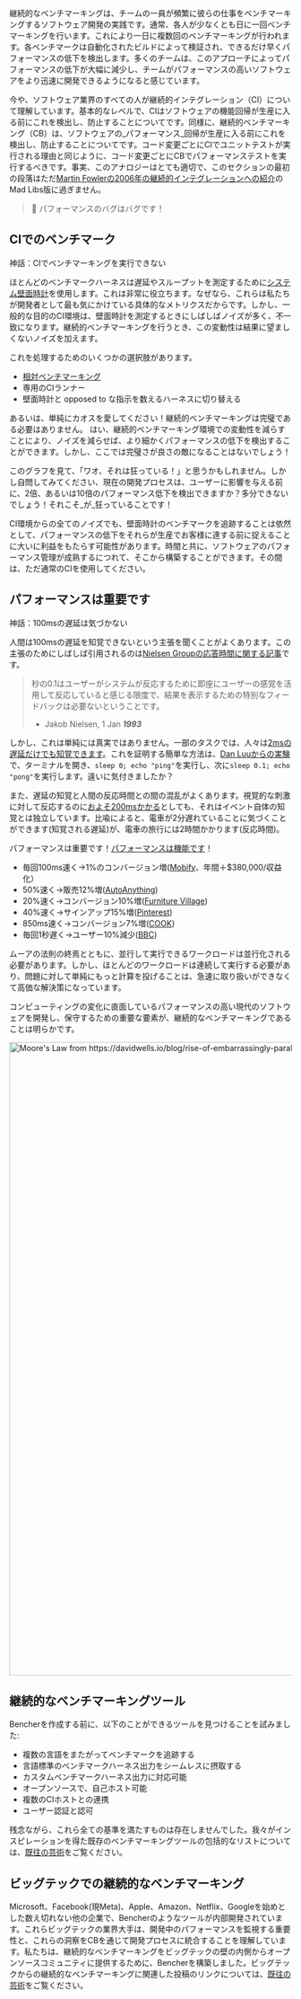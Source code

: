 
継続的なベンチマーキングは、チームの一員が頻繁に彼らの仕事をベンチマーキングするソフトウェア開発の実践です。通常、各人が少なくとも日に一回ベンチマーキングを行います。これにより一日に複数回のベンチマーキングが行われます。各ベンチマークは自動化されたビルドによって検証され、できるだけ早くパフォーマンスの低下を検出します。多くのチームは、このアプローチによってパフォーマンスの低下が大幅に減少し、チームがパフォーマンスの高いソフトウェアをより迅速に開発できるようになると感じています。

今や、ソフトウェア業界のすべての人が継続的インテグレーション（CI）について理解しています。基本的なレベルで、CIはソフトウェアの機能回帰が生産に入る前にこれを検出し、防止することについてです。同様に、継続的ベンチマーキング（CB）は、ソフトウェアの_パフォーマンス_回帰が生産に入る前にこれを検出し、防止することについてです。コード変更ごとにCIでユニットテストが実行される理由と同じように、コード変更ごとにCBでパフォーマンステストを実行するべきです。事実、このアナロジーはとても適切で、このセクションの最初の段落はただ[Martin Fowlerの2006年の継続的インテグレーションへの紹介](https://martinfowler.com/articles/continuousIntegration.html)のMad Libs版に過ぎません。

> 🐰 パフォーマンスのバグはバグです！

## CIでのベンチマーク

神話：CIでベンチマーキングを実行できない

ほとんどのベンチマークハーネスは遅延やスループットを測定するために[システム壁面時計](https://en.wikipedia.org/wiki/Elapsed_real_time)を使用します。これは非常に役立ちます。なぜなら、これらは私たちが開発者として最も気にかけている具体的なメトリクスだからです。しかし、一般的な目的のCI環境は、壁面時計を測定するときにしばしばノイズが多く、不一致になります。継続的ベンチマーキングを行うとき、この変動性は結果に望ましくないノイズを加えます。

これを処理するためのいくつかの選択肢があります。
- [相対ベンチマーキング](/ja/docs/how-to/track-benchmarks/)
- 専用のCIランナー
- 壁面時計と opposed to な指示を数えるハーネスに切り替える

あるいは、単純にカオスを愛してください！継続的ベンチマーキングは完璧である必要はありません。 はい、継続的ベンチマーキング環境での変動性を減らすことにより、ノイズを減らせば、より細かくパフォーマンスの低下を検出することができます。しかし、ここでは完璧さが良さの敵になることはないでしょう！

<PerfImg
    query_title="Embrace+the+Chaos%21"
    title="混沌を受け入れよ！"
    alt="混沌を受け入れよ！Bencher のイメージ - Bencher"
/>

このグラフを見て、「ワオ、それは狂っている！」と思うかもしれません。しかし自問してみてください、現在の開発プロセスは、ユーザーに影響を与える前に、2倍、あるいは10倍のパフォーマンス低下を検出できますか？多分できないでしょう！それこそ_が_狂っていることです！

CI環境からの全てのノイズでも、壁面時計のベンチマークを追跡することは依然として、パフォーマンスの低下をそれらが生産でお客様に達する前に捉えることに大いに利益をもたらす可能性があります。時間と共に、ソフトウェアのパフォーマンス管理が成熟するにつれて、そこから構築することができます。その間は、ただ通常のCIを使用してください。

## パフォーマンスは重要です

神話：100msの遅延は気づかない

人間は100msの遅延を知覚できないという主張を聞くことがよくあります。この主張のためにしばしば引用されるのは[Nielsen Groupの応答時間に関する記事](https://www.nngroup.com/articles/response-times-3-important-limits/)です。

> 秒の0.1はユーザーがシステムが反応するために即座にユーザーの感覚を活用して反応していると感じる限度で、結果を表示するための特別なフィードバックは必要ないということです。
>
> - Jakob Nielsen, 1 Jan __*1993*__

しかし、これは単純には真実ではありません。一部のタスクでは、人々は[2msの遅延だけでも知覚できます](https://pdfs.semanticscholar.org/386a/15fd85c162b8e4ebb6023acdce9df2bd43ee.pdf)。これを証明する簡単な方法は、[Dan Luuからの実験](https://danluu.com/input-lag/#appendix-why-measure-latency)で、ターミナルを開き、`sleep 0; echo "ping"`を実行し、次に`sleep 0.1; echo "pong"`を実行します。違いに気付きましたか？

また、遅延の知覚と人間の反応時間との間の混乱がよくあります。視覚的な刺激に対して反応するのに[およそ200msかかる](https://humanbenchmark.com/tests/reactiontime)としても、それはイベント自体の知覚とは独立しています。比喩によると、電車が2分遅れていることに気づくことができます(知覚される遅延)が、電車の旅行には2時間かかります(反応時間)。

パフォーマンスは重要です！[パフォーマンスは機能です](https://blog.codinghorror.com/performance-is-a-feature)！

- 毎回100ms速く→1%のコンバージョン増([Mobify](https://web.dev/why-speed-matters/)、年間＋$380,000/収益化）
- 50%速く→販売12%増([AutoAnything](https://www.digitalcommerce360.com/2010/08/19/web-accelerator-revs-conversion-and-sales-autoanything/))
- 20%速く→コンバージョン10%増([Furniture Village](https://www.thinkwithgoogle.com/intl/en-gb/marketing-strategies/app-and-mobile/furniture-village-and-greenlight-slash-page-load-times-boosting-user-experience))
- 40%速く→サインアップ15%増([Pinterest](https://medium.com/pinterest-engineering/driving-user-growth-with-performance-improvements-cfc50dafadd7))
- 850ms速く→コンバージョン7%増([COOK](https://web.dev/why-speed-matters/))
- 毎回1秒遅く→ユーザー10%減少([BBC](https://www.creativebloq.com/features/how-the-bbc-builds-websites-that-scale))

ムーアの法則の終焉とともに、並行して実行できるワークロードは並行化される必要があります。しかし、ほとんどのワークロードは連続して実行する必要があり、問題に対して単純にもっと計算を投げることは、急速に取り扱いができなくて高価な解決策になっています。

コンピューティングの変化に直面しているパフォーマンスの高い現代のソフトウェアを開発し、保守するための重要な要素が、継続的なベンチマーキングであることは明らかです。

<div class="content has-text-centered">
<img
    src="https://s3.amazonaws.com/public.bencher.dev/docs/moores_law.jpg"
    width="2124"
    height="1128"
    alt="Moore's Law from https://davidwells.io/blog/rise-of-embarrassingly-parallel-serverless-compute"
/>
</div>

## 継続的なベンチマーキングツール

Bencherを作成する前に、以下のことができるツールを見つけることを試みました:

- 複数の言語をまたがってベンチマークを追跡する
- 言語標準のベンチマークハーネス出力をシームレスに摂取する
- カスタムベンチマークハーネス出力に対応可能
- オープンソースで、自己ホスト可能
- 複数のCIホストとの連携
- ユーザー認証と認可

残念ながら、これら全ての基準を満たすものは存在しませんでした。我々がインスピレーションを得た既存のベンチマーキングツールの包括的なリストについては、[既往の芸術](/ja/docs/reference/prior-art/)をご覧ください。

## ビッグテックでの継続的なベンチマーキング

Microsoft、Facebook(現Meta)、Apple、Amazon、Netflix、Googleを始めとした数え切れない他の企業で、Bencherのようなツールが内部開発されています。これらビッグテックの業界大手は、開発中のパフォーマンスを監視する重要性と、これらの洞察をCBを通じて開発プロセスに統合することを理解しています。私たちは、継続的なベンチマーキングをビッグテックの壁の内側からオープンソースコミュニティに提供するために、Bencherを構築しました。ビッグテックからの継続的なベンチマーキングに関連した投稿のリンクについては、[既往の芸術](/ja/docs/reference/prior-art/)をご覧ください。
